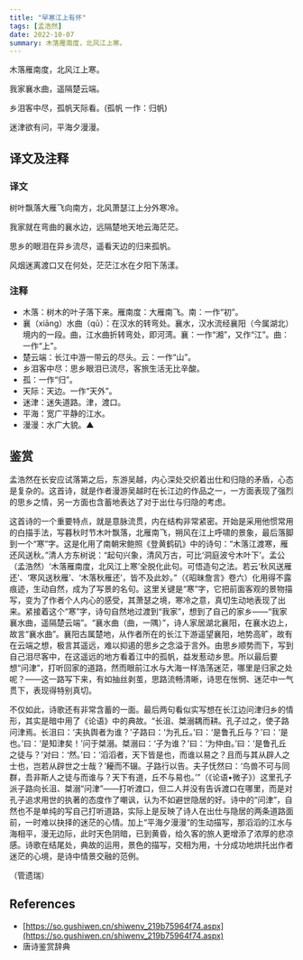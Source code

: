 ```yaml
---
title: "早寒江上有怀"
tags: [孟浩然]
date: 2022-10-07
summary: 木落雁南度，北风江上寒。
---
```


木落雁南度，北风江上寒。

我家襄水曲，遥隔楚云端。

乡泪客中尽，孤帆天际看。(孤帆 一作：归帆)

迷津欲有问，平海夕漫漫。

## 译文及注释

### 译文

树叶飘落大雁飞向南方，北风萧瑟江上分外寒冷。

我家就在弯曲的襄水边，远隔楚地天地云海茫茫。

思乡的眼泪在异乡流尽，遥看天边的归来孤帆。

风烟迷离渡口又在何处，茫茫江水在夕阳下荡漾。

### 注释

- 木落：树木的叶子落下来。雁南度：大雁南飞。南：一作“初”。
- 襄（xiāng）水曲（qū）：在汉水的转弯处。襄水，汉水流经襄阳（今属湖北）境内的一段。曲，江水曲折转弯处，即河湾。襄：一作“湘”，又作“江”。曲：一作“上”。
- 楚云端：长江中游一带云的尽头。云：一作“山”。
- 乡泪客中尽：思乡眼泪已流尽，客旅生活无比辛酸。
- 孤：一作“归”。
- 天际：天边。一作“天外”。
- 迷津：迷失道路。津，渡口。
- 平海：宽广平静的江水。
- 漫漫：水广大貌。▲

## 鉴赏

孟浩然在长安应试落第之后，东游吴越，内心深处交织着出仕和归隐的矛盾，心态是复杂的。这首诗，就是作者漫游吴越时在长江边的作品之一，一方面表现了强烈的思乡之情，另一方面也含蓄地表达了对于出仕与归隐的考虑。

这首诗的一个重要特点，就是意脉流贯，内在结构非常紧密。开始是采用他惯常用的白描手法，写暮秋时节木叶飘落，北雁南飞，朔风在江上呼啸的景象，最后落脚到一个“寒”字。这是化用了南朝宋鲍照《登黄鹤矶》中的诗句：“木落江渡寒，雁还风送秋。”清人方东树说：“起句兴象，清风万古，可比‘洞庭波兮木叶下’。孟公（孟浩然）‘木落雁南度，北风江上寒’全脱化此句。可悟造句之法。若云‘秋风送雁还’、‘寒风送秋雁’、‘木落秋雁还’，皆不及此妙。”（《昭昧詹言》卷六）化用得不露痕迹，生动自然，成为了写景的名句。这里关键是“寒”字，它把前面客观的景物描写，变为了作者个人内心的感受，其萧瑟之境，寒冷之意，真切生动地表现了出来。紧接着这个“寒”字，诗句自然地过渡到“我家”，想到了自己的家乡——“我家襄水曲，遥隔楚云端”。“襄水曲（曲，一隅）”，诗人家居湖北襄阳，在襄水边上，故言“襄水曲”。襄阳古属楚地，从作者所在的长江下游遥望襄阳，地势高旷，故有在云端之想，极言其遥远，难以抑遏的思乡之念溢于言外。由思乡顺势而下，写到自己泪尽客中，在这遥远的地方看着江中的孤帆，益发惹动乡思。所以最后要想“问津”，打听回家的道路，然而眼前江水与大海一样浩荡迷茫，哪里是归家之处呢？——这一路写下来，有如抽丝剥茧，思路流畅清晰，诗思在怅惘、迷茫中一气贯下，表现得特别真切。

不仅如此，诗歌还有非常含蓄的一面。最后两句看似实写想在长江边问津归乡的情形，其实是暗中用了《论语》中的典故。“长沮、桀溺耦而耕。孔子过之，使子路问津焉。长沮曰：‘夫执舆者为谁？’子路曰：‘为孔丘。’曰：‘是鲁孔丘与？’曰：‘是也。’曰：‘是知津矣！’问于桀溺。桀溺曰：‘子为谁？’曰：‘为仲由。’曰：‘是鲁孔丘之徒与？’对曰：‘然。’曰：‘滔滔者，天下皆是也，而谁以易之？且而与其从辟人之士也，岂若从辟世之士哉？’耰而不辍。子路行以告。夫子怃然曰：‘鸟兽不可与同群，吾非斯人之徒与而谁与？天下有道，丘不与易也。’”（《论语•微子》）这里孔子派子路向长沮、桀溺“问津”——打听渡口，但二人并没有告诉渡口在哪里，而是对孔子追求用世的执著的态度作了嘲讽，认为不如避世隐居的好。诗中的“问津”，自然也不是单纯的写自己打听道路，实际上是反映了诗人在出仕与隐居的两条道路面前，一时难以抉择的迷茫的心情。加上“平海夕漫漫”的生动描写，那滔滔的江水与海相平，漫无边际，此时天色阴暗，已到黄昏，给久客的旅人更增添了浓厚的悲凉感。诗歌在结尾处，典故的运用，景色的描写，交相为用，十分成功地烘托出作者迷茫的心境，是诗中情景交融的范例。

（管遗瑞）　　

## References

- [https://so.gushiwen.cn/shiwenv_219b75964f74.aspx](https://so.gushiwen.cn/shiwenv_219b75964f74.aspx)
- 唐诗鉴赏辞典
